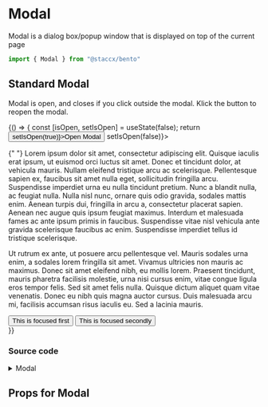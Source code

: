 
<Meta title="components/Modal" component={Modal}/>

# Modal
Modal is a dialog box/popup window that is displayed on top of the current page

```javascript
import { Modal } from "@staccx/bento"
```


## Standard Modal
Modal is open, and closes if you click outside the modal. Klick the button to reopen the modal.



  <Story name="standard">
   {() => {
    const [isOpen, setIsOpen] = useState(false);
    return <div>
    <Button onClick={() => setIsOpen(true)}>Open Modal</Button>
    <Modal isOpen={isOpen} onClose={() => setIsOpen(false)}>
                   <p>
                   {" "}
                   Lorem ipsum dolor sit amet, consectetur adipiscing elit. Quisque
                   iaculis erat ipsum, ut euismod orci luctus sit amet. Donec et
                   tincidunt dolor, at vehicula mauris. Nullam eleifend tristique arcu
                   ac scelerisque. Pellentesque sapien ex, faucibus sit amet nulla
                   eget, sollicitudin fringilla arcu. Suspendisse imperdiet urna eu
                   nulla tincidunt pretium. Nunc a blandit nulla, ac feugiat nulla.
                   Nulla nisl nunc, ornare quis odio gravida, sodales mattis enim.
                   Aenean turpis dui, fringilla in arcu a, consectetur placerat sapien.
                   Aenean nec augue quis ipsum feugiat maximus. Interdum et malesuada
                   fames ac ante ipsum primis in faucibus. Suspendisse vitae nisl
                   vehicula ante gravida scelerisque faucibus ac enim. Suspendisse
                   imperdiet tellus id tristique scelerisque.
                 </p>
                 <p>
                   Ut rutrum ex ante, ut posuere arcu pellentesque vel. Mauris sodales
                   urna enim, a sodales lorem fringilla sit amet. Vivamus ultricies non
                   mauris ac maximus. Donec sit amet eleifend nibh, eu mollis lorem.
                   Praesent tincidunt, mauris pharetra facilisis molestie, urna nisi
                   cursus enim, vitae congue ligula eros tempor felis. Sed sit amet
                   felis nulla. Quisque dictum aliquet quam vitae venenatis. Donec eu
                   nibh quis magna auctor cursus. Duis malesuada arcu mi, facilisis
                   accumsan risus iaculis eu. Sed a lacinia mauris.
                 </p>
                 <button>This is focused first</button>
                 <button>This is focused secondly</button>
       </Modal>
    </div>
   }}
  </Story>

### Source code
<details><summary>Modal</summary>
<p>

```bash
import React, { Component } from "react"
import PropTypes from "prop-types"
import styled from "styled-components"
import IconClose from "../Icons/Close/Close"
import { FadeIn } from "../../animations"
import {
  spacing,
  color,
  wrapper,
  applyVariants,
  borderRadius,
  commonPropTypes,
  hideVisually
} from "../../theming"
import ThemeComponent from "../Theme/ThemeComponent"
import themeProps from "./Modal.themeProps"
import { componentCreateFactory } from "../../theming/utils/createVariantsFunctionFactory"

class Modal extends Component {
  constructor(props) {
    super(props)
    this.handleChange = this.handleChange.bind(this)
    this.escFunction = this.escFunction.bind(this)
    this.state = {
      isOpen: this.props.isOpen
    }
  }

  componentWillReceiveProps(nextProps) {
    if (nextProps.isOpen !== this.state.isOpen) {
      this.setState({ isOpen: nextProps.isOpen })
    }
  }

  escFunction(event) {
    if (event.keyCode === 27) {
      if (this.props.onClose) {
        this.props.onClose(event)
      }
      this.setState({
        isOpen: false
      })
    }
  }

  handleChange(event) {
    if (this.props.onClose) {
      this.props.onClose(event)
    }
    // TODO: Make controllable/uncontrollable toggle.
    this.setState({
      isOpen: !this.state.isOpen
    })
  }

  fixOverflow(event) {
    if (this.state.isOpen) {
      document.documentElement.style.overflow = "hidden"
    } else {
      document.documentElement.style.overflow = ""
    }
  }

  componentDidMount() {
    document.addEventListener("keydown", this.escFunction, false)
  }

  componentWillUnmount() {
    document.removeEventListener("keydown", this.escFunction, false)
  }

  render() {
    const { children, className, variant, ...otherProps } = this.props
    const { isOpen } = this.state
    this.fixOverflow()
    if (isOpen) {
      return (
        <>
          <ModalItem
            className={className}
            {...otherProps}
            role="dialog"
            tabIndex="0"
            open="open"
            aria-labelledby="modal"
            variant={variant}
          >
            <ModalContent
              role="document"
              tabIndex="0"
              id="modal"
              variant={variant}
            >
              <Close
                type="button"
                id="modal-close"
                aria-label="Close (Press escape to close)"
                onClick={this.handleChange}
              >
                <span>Close</span>
                <Icon />
              </Close>
              {children}
            </ModalContent>
          </ModalItem>
          <ModalBackdrop onClick={this.handleChange} variant={variant} />
        </>
      )
    }
    return null
  }
}

const ModalItem = styled.dialog`
  border-width: 0;
  height: 100%;
  width: 100%;
  overflow: auto;
  position: fixed;
  top: 0;
  left: 0;
  z-index: 9999;
  display: grid;
  grid-template-columns: 24px 1fr 1fr 24px;
  grid-gap: 12px;
  grid-template-areas:
    ". . . ."
    ". a a ."
    ". a a ."
    ". . . .";
  background: transparent;
  padding: ${spacing.large} ${spacing.small} ${spacing.small} ${spacing.small};
  &:focus {
    outline: none;
  }
  ${applyVariants(themeProps.dialog)};
`

const ModalContent = styled.div`
  background: white;
  border-radius: ${borderRadius};
  grid-area: a;
  align-self: center;
  justify-self: center;
  padding: ${spacing.large} ${spacing.medium} ${spacing.medium}
    ${spacing.medium};
  max-width: ${wrapper.medium};
  min-width: 296px;
  width: 100%;
  overflow-y: auto;
  position: relative;
  &:focus {
    outline: none;
  }
  ${applyVariants(themeProps.content)};
`

const Close = styled.button`
  position: absolute;
  top: 0;
  right: 0;
  z-index: 9999;
  background: transparent;
  border-width: 0;
  fill: ${color.primary};
  padding: ${spacing.small};
  cursor: pointer;
  &:focus,
  &:hover {
    outline: none;
    fill: ${color.primary};
  }
  span {
    ${hideVisually};
  }
  ${applyVariants(themeProps.close)};
`

const ModalBackdrop = styled.div`
  position: fixed;
  top: 0;
  left: 0;
  width: 100%;
  height: 100%;
  z-index: 999;
  background: rgba(0, 0, 0, 0.8);
  opacity: 0;
  animation: 0.2s ${FadeIn} ease-out forwards 1;
  ${applyVariants(themeProps.backdrop)};
`

const IconComponent = ({ ...props }) => (
  <ThemeComponent
    tagName={themeProps.closeIcon}
    fallback={IconClose}
    {...props}
  />
)

const Icon = styled(IconComponent)``

Modal.defaultProps = {
  isOpen: false,
  className: ""
}

Modal.propTypes = {
  children: commonPropTypes.children.isRequired,
  className: PropTypes.string,
  /**
   * When isOpen is true, the modal is displayed
   */
  isOpen: PropTypes.bool,
  onClose: PropTypes.func
}
Modal.themeProps = themeProps
Modal.createVariants = componentCreateFactory(Modal)

export default Modal

```

</p>
</details>

## Props for Modal
<Props of={Modal} />



